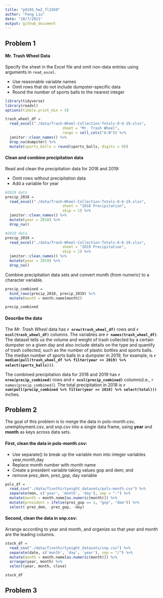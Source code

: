 ```yaml
---
title: "p8105_hw2_fl2569"
author: "Fang Liu"
date: "10/7/2021"
output: github_document
---
```


## Problem 1

#### Mr. Trash Wheel Data
Specify the sheet in the Excel file and omit non-data entries using arguments in `read_excel`. 

* Use reasonable variable names 
* Omit rows that do not include dumpster-specific data 
* Round the number of sports balls to the nearest integer 

```r
library(tidyverse)
library(readxl)
options(tibble.print_min = 5)
```

```r
trash_wheel_df = 
  read_excel("./data/Trash-Wheel-Collection-Totals-8-6-19.xlsx", 
                          sheet = "Mr. Trash Wheel", 
                          range = cell_cols("A:N")) %>% 
  janitor::clean_names() %>% 
  drop_na(dumpster) %>%
  mutate(sports_balls = round(sports_balls, digits = 0))
```

#### Clean and combine precipitation data
Read and clean the precipitation data for 2018 and 2019:

* Omit rows without precipitation data 
* Add a variable for year

```r
#2018 data
precip_2018 =
  read_excel("./data/Trash-Wheel-Collection-Totals-8-6-19.xlsx",
                          sheet = "2018 Precipitation", 
                          skip = 1) %>% 
  janitor::clean_names() %>% 
  mutate(year = 2018) %>% 
  drop_na() 

#2019 data
precip_2019 =
  read_excel("./data/Trash-Wheel-Collection-Totals-8-6-19.xlsx",
                          sheet = "2019 Precipitation", 
                          skip = 1) %>%
  janitor::clean_names() %>% 
  mutate(year = 2019) %>% 
  drop_na()
```

Combine precipitation data sets and convert month (from numeric) to a character variable.
```r
precip_combined =
  bind_rows(precip_2018, precip_2019) %>% 
  mutate(month = month.name[month])

precip_combined
```

#### Describe the data

The *Mr. Trash Wheel* data has **`r nrow(trash_wheel_df)`** rows and **`r ncol(trash_wheel_df)`** columns. The variables are **`r names(trash_wheel_df)`**. The dataset tells us the volume and weight of trash collected by a certain dumpster on a given day and also include details on the type and quantify of trash collected, such as the number of plastic bottles and sports balls. The median number of sports balls in a dumpster in 2019, for example, is **`r median(pull(trash_wheel_df %>% filter(year == 2019) %>% select(sports_balls)))`**. 

The combined precipitation data for 2018 and 2019 has **`r nrow(precip_combined)`** rows and **`r ncol(precip_combined)`** columns(i.e., `r names(precip_combined)`). The total precipitation in 2018 is **`r sum(pull(precip_combined %>% filter(year == 2018) %>% select(total)))`** inches.


## Problem 2
The goal of this problem is to merge the data in pols-month.csv, unemployment.csv, and snp.csv into a single data frame, using **year** and **month** as keys across data sets. 

#### First, clean the data in pols-month.csv: 
* Use separate() to break up the variable mon into integer variables year,month,day
* Replace month number with month name
* Create a president variable taking values gop and dem; and 
* remove prez_dem, prez_gop, day variable
```r
pols_df =
  read_csv("./data/fivethirtyeight_datasets/pols-month.csv") %>% 
  separate(mon, c('year', 'month', 'day'), sep = "-") %>%
  mutate(month = month.name[as.numeric(month)]) %>% 
  mutate(president = ifelse(prez_gop == 1, "gop", "dem")) %>% 
  select(-prez_dem, -prez_gop, -day)
```

#### Second, clean the data in snp.csv:
Arrange according to year and month, and organize so that year and month are the leading columns.
```r
stock_df =
  read_csv("./data/fivethirtyeight_datasets/snp.csv") %>% 
  separate(date, c('month', 'day', 'year'), sep = "/") %>%
  mutate(month = month.name[as.numeric(month)]) %>% 
  arrange(year, month) %>%
  select(year, month, close)

stock_df
```


## Problem 3 